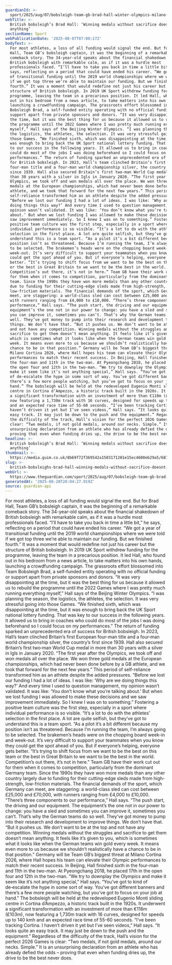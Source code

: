 ```yaml
---
guardianId: >-
  sport/2025/aug/07/bobsleigh-team-gb-brad-hall-winter-olympics-milano-cortina-2026
webTitle: >-
  British bobsleigh’s Brad Hall: ‘Winning medals without sacrifice doesn’t mean
  anything’
sectionName: Sport
webPublicationDate: '2025-08-07T07:00:27Z'
bodyText: >-
  For most athletes, a loss of all funding would signal the end. But for Brad
  Hall, Team GB’s bobsleigh captain, it was the beginning of a remarkable
  comeback story. The 34-year-old speaks about the financial shakedown of
  British bobsleigh with remarkable calm, as if it was a hurdle most
  professionals faced. “I’ll have to take you back in time a little bit,” he
  says, reflecting on a period that could have ended his career. “We got a year
  of transitional funding until the 2019 world championships where we were told
  if we got top three we’re able to maintain our funding. But we finished
  fourth.” It was a moment that would redefine not just his career but the
  structure of British bobsleigh. In 2019 UK Sport withdrew funding for the
  programme, leaving the team in a precarious position. It led Hall, who found
  out in his bedroom from a news article, to take matters into his own hands,
  launching a crowdfunding campaign. The grassroots effort blossomed into Team
  Bobsleigh Brad, a self-funded entity operating with no official funding or
  support apart from private sponsors and donors. “It was very disappointing at
  the time, but it was the best thing for us because it allowed us to rebuild
  the programme until the 2022 Games where I was pretty much running everything
  myself,” Hall says of the Beijing Winter Olympics. “I was planning the season,
  the logistics, the athletes, the selection. It was very stressful going into
  those Games. “We finished sixth, which was disappointing at the time, but it
  was enough to bring back the UK Sport national lottery funding. That was key
  to our success in the following years. It allowed us to bring in coaches who
  could do most of the jobs I was doing beforehand so I could focus on my
  performances.” The return of funding sparked an unprecedented era of success
  for British bobsleigh. In 2023, Hall’s team clinched Britain’s first European
  four-man title and a four‑man world championship silver, the country’s first
  since 1939. Hall also secured Britain’s first two‑man World Cup medal in more
  than 30 years with a silver in Igls in January 2020. “The first year after the
  Olympics, we took off and won medals all over the place. We won three gold
  medals at the European championships, which had never been done before by a GB
  athlete, and we took that forward for the next few years.” This period of
  self-reliance transformed him as an athlete despite the added pressures.
  “Before we lost our funding I had a lot of ideas. I was like: ‘Why are we
  doing things this way?’ And every time I used to question management, my
  opinion wasn’t validated. It was like: ‘You don’t know what you’re talking
  about.’ But when we lost funding I was allowed to make these decisions and we
  saw improvement immediately. So I knew I was on to something.” Fostering a
  positive team culture was the first step, especially in a sport where
  individual performance is so visible. “It’s a lot to do with the athletes’
  selection in the first place. A lot are quite selfish, but they’ve got to
  understand this is a team sport. “As a pilot it’s a bit different because my
  position isn’t as threatened. Because I’m running the team, I’m always going
  to be selected. The brakemen’s heads were on the chopping board week-in and
  week-out. It’s very difficult to support your teammates when you know they
  could get the spot ahead of you. But if everyone’s helping, everyone gets
  better. “It’s trying to shift focus from we want to be the best on this team
  or the best in Great Britain to we want to be the best in the world.
  Competition’s out there, it’s not in here.” Team GB have their work cut out
  for them when it comes to competition, particularly from the dominant Germany
  team. Since the 1990s they have won more medals than any other country largely
  due to funding for their cutting-edge sleds made from high-strength,
  low-friction materials. The financial demands of the sport, which Germany can
  meet, are staggering: a world-class sled can cost between £25,000 and £70,000,
  with runners ranging from £4,000 to £10,000. “There’s three components to our
  performance,” Hall says. “The push start, the driving and our equipment. The
  equipment’s the one not in our power to change: you have a sled and sometimes
  you can improve it, sometimes you can’t. That’s why the German teams do so
  well. They’ve got money to pump into their research and development to improve
  things. We don’t have that. “But it pushes us. We don’t want to be at the top
  and not have any competition. Winning medals without the struggles and
  sacrifice to get them doesn’t mean anything. It feels like it’s given to you,
  which is sometimes what it looks like when the German teams win gold every
  week. It means even more to us because we shouldn’t realistically have a
  chance to be in that position.” Germany will be Team GB’s biggest threat at
  Milano Cortina 2026, where Hall hopes his team can elevate their Olympic
  performances to match their recent success. In Beijing, Hall finished sixth in
  the four-man and 11th in the two-man. At Pyeongchang 2018, he placed 17th in
  the open four and 12th in the two-man. “We try to downplay the Olympics and
  make it seem like it’s not anything special,” Hall says. “You’ve got to kind
  of de‑escalate the hype in some sort of way. You’ve got different banners and
  there’s a few more people watching, but you’ve got to focus on your job at
  hand.” The bobsleigh will be held at the redeveloped Eugenio Monti sliding
  centre in Cortina d’Ampezzo, a historic track built in the 1920s. It underwent
  a significant transformation with an investment of more than €118m (£103m),
  now featuring a 1,730m track with 16 curves, designed for speeds up to 140 kmh
  and an expected race time of 55-60 seconds. “I’ve been tracking Cortina. I
  haven’t driven it yet but I’ve seen videos,” Hall says. “It looks quite an
  easy track. It may just be down to the push and the equipment.” Regardless of
  the difficulty of the track, Hall’s vision for the perfect 2026 Games is
  clear: “Two medals, if not gold medals, around our necks. Simple.” It is an
  unsurprising declaration from an athlete who has already defied the odds –
  proving that even when funding dries up, the drive to be the best never does.
headline: >-
  British bobsleigh’s Brad Hall: ‘Winning medals without sacrifice doesn’t mean
  anything’
thumbnail: >-
  https://media.guim.co.uk/8b69f72f369542a1503171201e15ec4600eb29a5/687_0_3750_3000/500.jpg
slug: >-
  british-bobsleighs-brad-hall-winning-medals-without-sacrifice-doesnt-mean-anything
webUrl: >-
  https://www.theguardian.com/sport/2025/aug/07/bobsleigh-team-gb-brad-hall-winter-olympics-milano-cortina-2026
generatedAt: '2025-08-28T20:04:27.919Z'
source: guardian-api
---
```

For most athletes, a loss of all funding would signal the end. But for Brad Hall, Team GB’s bobsleigh captain, it was the beginning of a remarkable comeback story. The 34-year-old speaks about the financial shakedown of British bobsleigh with remarkable calm, as if it was a hurdle most professionals faced. “I’ll have to take you back in time a little bit,” he says, reflecting on a period that could have ended his career. “We got a year of transitional funding until the 2019 world championships where we were told if we got top three we’re able to maintain our funding. But we finished fourth.” It was a moment that would redefine not just his career but the structure of British bobsleigh. In 2019 UK Sport withdrew funding for the programme, leaving the team in a precarious position. It led Hall, who found out in his bedroom from a news article, to take matters into his own hands, launching a crowdfunding campaign. The grassroots effort blossomed into Team Bobsleigh Brad, a self-funded entity operating with no official funding or support apart from private sponsors and donors. “It was very disappointing at the time, but it was the best thing for us because it allowed us to rebuild the programme until the 2022 Games where I was pretty much running everything myself,” Hall says of the Beijing Winter Olympics. “I was planning the season, the logistics, the athletes, the selection. It was very stressful going into those Games. “We finished sixth, which was disappointing at the time, but it was enough to bring back the UK Sport national lottery funding. That was key to our success in the following years. It allowed us to bring in coaches who could do most of the jobs I was doing beforehand so I could focus on my performances.” The return of funding sparked an unprecedented era of success for British bobsleigh. In 2023, Hall’s team clinched Britain’s first European four-man title and a four‑man world championship silver, the country’s first since 1939. Hall also secured Britain’s first two‑man World Cup medal in more than 30 years with a silver in Igls in January 2020. “The first year after the Olympics, we took off and won medals all over the place. We won three gold medals at the European championships, which had never been done before by a GB athlete, and we took that forward for the next few years.” This period of self-reliance transformed him as an athlete despite the added pressures. “Before we lost our funding I had a lot of ideas. I was like: ‘Why are we doing things this way?’ And every time I used to question management, my opinion wasn’t validated. It was like: ‘You don’t know what you’re talking about.’ But when we lost funding I was allowed to make these decisions and we saw improvement immediately. So I knew I was on to something.” Fostering a positive team culture was the first step, especially in a sport where individual performance is so visible. “It’s a lot to do with the athletes’ selection in the first place. A lot are quite selfish, but they’ve got to understand this is a team sport. “As a pilot it’s a bit different because my position isn’t as threatened. Because I’m running the team, I’m always going to be selected. The brakemen’s heads were on the chopping board week-in and week-out. It’s very difficult to support your teammates when you know they could get the spot ahead of you. But if everyone’s helping, everyone gets better. “It’s trying to shift focus from we want to be the best on this team or the best in Great Britain to we want to be the best in the world. Competition’s out there, it’s not in here.” Team GB have their work cut out for them when it comes to competition, particularly from the dominant Germany team. Since the 1990s they have won more medals than any other country largely due to funding for their cutting-edge sleds made from high-strength, low-friction materials. The financial demands of the sport, which Germany can meet, are staggering: a world-class sled can cost between £25,000 and £70,000, with runners ranging from £4,000 to £10,000. “There’s three components to our performance,” Hall says. “The push start, the driving and our equipment. The equipment’s the one not in our power to change: you have a sled and sometimes you can improve it, sometimes you can’t. That’s why the German teams do so well. They’ve got money to pump into their research and development to improve things. We don’t have that. “But it pushes us. We don’t want to be at the top and not have any competition. Winning medals without the struggles and sacrifice to get them doesn’t mean anything. It feels like it’s given to you, which is sometimes what it looks like when the German teams win gold every week. It means even more to us because we shouldn’t realistically have a chance to be in that position.” Germany will be Team GB’s biggest threat at Milano Cortina 2026, where Hall hopes his team can elevate their Olympic performances to match their recent success. In Beijing, Hall finished sixth in the four-man and 11th in the two-man. At Pyeongchang 2018, he placed 17th in the open four and 12th in the two-man. “We try to downplay the Olympics and make it seem like it’s not anything special,” Hall says. “You’ve got to kind of de‑escalate the hype in some sort of way. You’ve got different banners and there’s a few more people watching, but you’ve got to focus on your job at hand.” The bobsleigh will be held at the redeveloped Eugenio Monti sliding centre in Cortina d’Ampezzo, a historic track built in the 1920s. It underwent a significant transformation with an investment of more than €118m (£103m), now featuring a 1,730m track with 16 curves, designed for speeds up to 140 kmh and an expected race time of 55-60 seconds. “I’ve been tracking Cortina. I haven’t driven it yet but I’ve seen videos,” Hall says. “It looks quite an easy track. It may just be down to the push and the equipment.” Regardless of the difficulty of the track, Hall’s vision for the perfect 2026 Games is clear: “Two medals, if not gold medals, around our necks. Simple.” It is an unsurprising declaration from an athlete who has already defied the odds – proving that even when funding dries up, the drive to be the best never does.
